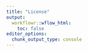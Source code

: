 ```yaml
---
title: "License"
output:
  workflowr::wflow_html:
    toc: false
editor_options:
  chunk_output_type: console
---
```


\newline
